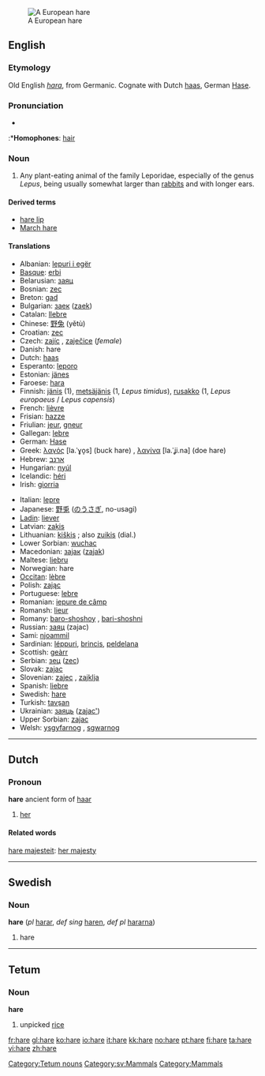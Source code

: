 [[Image:Feldhase.jpg|thumb|A European hare]]
==English==
{{wikipedia}}
===Etymology===
Old English ''[[hara]]'', from Germanic.  Cognate with Dutch [[haas]], German [[Hase]].

=== Pronunciation ===
*{{IPA|/hɛ:/}}
:*'''Homophones''': [[hair]]

=== Noun ===
{{en-noun}}

# Any plant-eating animal of the family Leporidae, especially of the genus ''Lepus'', being usually somewhat larger than [[rabbits]] and with longer ears.

====Derived terms====
*[[hare lip]]
*[[March hare]]

====Translations====
{{top}}
*Albanian: [[lepuri i egër]]
*[[Basque]]: [[erbi]]
*Belarusian: [[заяц]]
*Bosnian: [[zec]]
*Breton: [[gad]]
*Bulgarian: [[заек]] ([[zaek]])
*Catalan: [[llebre]]
*Chinese: [[野兔]] (yětù)
*Croatian: [[zec]]
*Czech: [[zajíc]] {{m}}, [[zaječice]] {{f}} (''female'')
*Danish: hare {{c}}
*Dutch: [[haas]] {{m}}
*Esperanto: [[leporo]]
*Estonian: [[jänes]]
*Faroese: [[hara]]
*Finnish: [[jänis]] (1), [[metsäjänis]] (1, ''Lepus timidus''), [[rusakko]] (1, ''Lepus europaeus'' / ''Lepus capensis'')
*French: [[lièvre]] {{m}}
*Frisian: [[hazze]]
*Friulian: [[jeur]], [[gneur]]
*Gallegan: [[lebre]]
*German: [[Hase]] {{m}}
*Greek: [[λαγός]] [la.ˈɣo̞s] (buck hare) {{m}}, [[λαγίνα]] [la.ˈʝi.na] (doe hare) {{f}}
*Hebrew: [[:he:ארנב|ארנב]]
*Hungarian: [[nyúl]]
*Icelandic: [[héri]]
*Irish: [[giorria]]
{{mid}}
*Italian: [[lepre]]
*Japanese: [[野兎]] ([[のうさぎ]], no-usagi) <!--"o" and "u" are separate -->
*[[Ladin]]: [[liever]]
*Latvian: [[zaķis]]
*Lithuanian: [[kiškis]] {{m}}; also [[zuikis]] {{m}} (dial.)
*Lower Sorbian: [[wuchac]]
*Macedonian: [[заjак]] ([[zajak]])
*Maltese: [[liebru]]
*Norwegian: hare {{m}}
*[[Occitan]]: [[lèbre]]
*Polish: [[zając]]
*Portuguese: [[lebre]]
*Romanian: [[iepure de câmp]]
*Romansh: [[lieur]]
*Romany: [[baro-shoshoy]] {{m}}, [[bari-shoshni]] {{f}}
*Russian: [[заяц]] (zajac)
*Sami: [[njoammil]]
*Sardinian: [[léppuri]], [[brincis]], [[peldelana]]
*Scottish: [[geàrr]]
*Serbian: [[зец]] ([[zec]])
*Slovak: [[zajac]]
*Slovenian: [[zajec]] {{m}}, [[zajklja]] {{f}}
*Spanish: [[liebre]] {{m}}
*Swedish: [[hare#Swedish|hare]] {{c}}
*Turkish: [[tavşan]]
*Ukrainian: [[заяць]] ([[zajac']])
*Upper Sorbian: [[zajac]]
*Welsh: [[ysgyfarnog]] {{f}}, [[sgwarnog]] {{f}}
{{bottom}}

----

==Dutch==
===Pronoun===
'''hare''' ancient form of [[haar]]

# [[her]]

====Related words====
[[hare majesteit]]: [[her majesty]]

----

==Swedish==
===Noun===
'''hare''' {{c}} (''pl'' [[harar]], ''def sing'' [[haren]], ''def pl'' [[hararna]])

#hare

----
==Tetum==
===Noun===
'''hare'''
# unpicked [[rice]]
[[Category:Tetum nouns]]

[[Category:sv:Mammals]]
[[Category:Mammals]]

[[fr:hare]]
[[gl:hare]]
[[ko:hare]]
[[io:hare]]
[[it:hare]]
[[kk:hare]]
[[no:hare]]
[[pt:hare]]
[[fi:hare]]
[[ta:hare]]
[[vi:hare]]
[[zh:hare]]